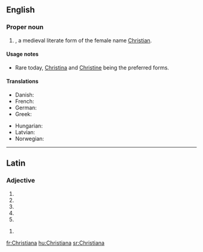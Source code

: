 ==English==

===Proper noun===
{{en-proper noun}}

# {{given name|female|from=Ancient Greek}}, a medieval literate form of the female name [[Christian]].

====Usage notes====
* Rare today, [[Christina]]  and [[Christine]] being the preferred forms.

====Translations====
{{trans-top|a female given name}}
* Danish: {{t-|da|Kristiane}}
* French: {{t+|fr|Christiane}}
* German: {{t-|de|Christiane}}
* Greek: {{t|el|Χρηστιάνα}}
{{trans-mid}}
* Hungarian: {{t|hu|Krisztiána}}
* Latvian: {{t|lv|Kristiāna|f}}
* Norwegian: {{t+|no|Kristiane}}
{{trans-bottom}}

----

==Latin==

===Adjective===
{{la-adj-form|Christiāna}}

# {{inflection of|Christianus|Christiānus|nom|f|s|lang=la}}
# {{inflection of|Christianus|Christiānus|nom|n|p|lang=la}}
# {{inflection of|Christianus|Christiānus|acc|n|p|lang=la}}
# {{inflection of|Christianus|Christiānus|voc|f|s|lang=la}}
# {{inflection of|Christianus|Christiānus|voc|n|p|lang=la}}

{{la-adj-form|Christiānā}}

# {{inflection of|Christianus|Christiānus|abl|f|s|lang=la}}
{{count page|[[Wiktionary:Page count]]}}

[[fr:Christiana]]
[[hu:Christiana]]
[[sr:Christiana]]